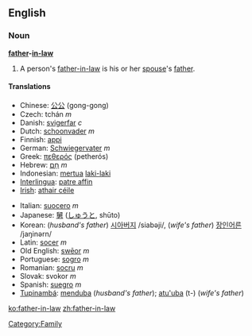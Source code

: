 ==English==

===Noun===
'''[[father]]-[[in-law]]'''
# A person's [[father-in-law]] is his or her [[spouse]]'s [[father]].

====Translations====
{{top}}
*Chinese: [[公公]] (gong-gong)
*Czech: tchán  ''m''
*Danish: [[svigerfar]] ''c''
*Dutch: [[schoonvader]] ''m''
*Finnish: [[appi]]
*German: [[Schwiegervater]] ''m''
*Greek: [[πεθερός]] (petherós)
*Hebrew: [[חם|חָם]] ''m''
*Indonesian: [[mertua]] [[laki-laki]]
*[[Interlingua]]: [[patre affin]]
*[[Irish]]: [[athair céile]]
{{mid}}
*Italian: [[suocero]] ''m''
*Japanese: [[舅]] ([[しゅうと]], shūto)
*Korean: (''husband's father'') [[시아버지]] /siabəji/, (''wife's father'') [[장인어른]] /jaŋinərn/
*Latin: [[socer]] ''m''
*Old English: [[sweor|swēor]] ''m''
*Portuguese: [[sogro]] ''m''
*Romanian: [[socru]] ''m''
*Slovak: svokor ''m''
*Spanish: [[suegro]] ''m''
*[[Tupinambá]]: [[menduba]] (''husband's father''); [[atu'uba]] (t-) (''wife's father'')
{{bottom}}

[[Category:Family]]

[[ko:father-in-law]]
[[zh:father-in-law]]